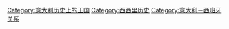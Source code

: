 [[Category:意大利历史上的王国|Category:意大利历史上的王国]]
[[Category:西西里历史|Category:西西里历史]]
[[Category:意大利－西班牙关系|Category:意大利－西班牙关系]]